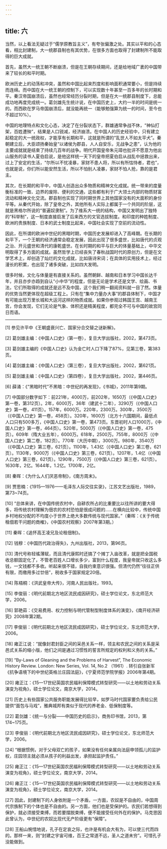 ```yaml
---
---
---
```

title: 六
---



当然，以上看法无疑过于“儒学原教旨主义”，有夸张偏激之处。其实以平和的心态看，相比封建制，大一统郡县制也有其优势，在很多方面也取得了封建制所不能取得的巨大成就。

首先，虽然大一统王朝不断崩溃，但是在王朝存续期间，还是给地域广袤的中国带来了较长的和平时期。

欧洲历史上的动荡和冲突，虽然和中国比起来烈度和影响面积通常要小，但是持续而连绵。而中国在大一统王朝的控制下，可以实现数十年甚至一百多年的长时期和平。秦汉帝国崩溃后，虽然也经常经历分裂时期，但是在大一统郡县制度下，总能成功地再度完成统一。葛剑雄先生统计说，在中国历史上，大约一半的时间是统一的。而西欧在罗马帝国崩溃后，就没能再统一（能够勉强算为统一的时间，至今也不超过10%）。

中国的地理特点和文化心态，决定了在分裂状态下，群雄通常争战不休，“神仙打架，百姓遭殃”，结果是人口锐减，经济崩溃。在中国人的历史经验中，只有建立起稳定的大一统政权，才能享有长期和平，这就是所谓的“乱世人不如太平犬”。秦朝建立后，大臣颂扬秦始皇“以诸侯为郡县，人人自安乐，无战争之患”，认为他的主要成就就是结束了持续几百年的战争。明代开国皇帝朱元璋也批评不愿意为他出山服务的读书人夏伯启说，是他这样统一天下的皇帝把夏伯启从战乱中拯救出来，过上了安定的生活，“尔所以不忧凌暴，家财不患人将，所以有所怙恃者，君也”，也就是说，你们所以能安然生活，所以不怕别人凌暴，家财不怕人抢，靠的是君主。

其次，在长期的和平中，中国人创造出众多物质和精神文化成就。统一带来的度量衡标准的一致、边界的废除、便利的交通，这些都有利于广大领土内部的物质财富流动和精神文化交流。郡县制也实现了同时期世界上其他国家没有的大面积的身份平等。从秦代开始，除了皇帝之外，其他所有人实际上都属于一个共同的阶层，这就是黑格尔所说的“普遍奴隶制”。为了维系大一统的结构，中国又发明出了独特的“科举制”，这一制度直接启发了后来西方的文官选拔制度。和印度的种姓制度、欧洲的贵族制度、日本的武士制度比起来，中国社会实现了空前的流动性。

因此，在所谓的欧洲中世纪的黑暗时期，中国历史发展却进入了高峰期。在长期的和平下，一个王朝的经济通常会稳定发展，因此出现了很多盛世，比如唐代的贞观之治、开元盛世和清代的康乾盛世。在长时期的和平与巨大的体量基础上，中华文明取得了多方面的成就。虽然哲学上已经丧失了春秋战国时代的原创力，但是在文学艺术上，却创造了灿烂的文化成就，比如唐诗宋词；在具体的实用技术上，经过漫长的积累，也出现了诸多突破，比如四大发明。

很多时候，文化与体量是有直接关系的。虽然朝鲜、越南和日本学习中国长达千年，并且亦步亦趋到自认“小中华”的程度，但是无论是学术还是文学、绘画、书法，它们所取得的成就还是远不及中国，这个我们稍一翻阅资料就一目了然。体量的优势当然更体现在超级工程上。只有在“集中力量办大事”的郡县体制下，中国才有可能出现万里长城和大运河这样的物质成就。如果你参观过韩国王宫、越南王宫，你会发现，它们无论是气象、体积还是精美程度，都完全不可与中国的故宫同日而语。



* * *



[1] 参见许平中《王朝盛衰兴亡、国家分合交替之谜新解》。

[2] 葛剑雄主编：《中国人口史》（第一卷），复旦大学出版社，2002，第473页。

[3] 葛剑雄主编的《中国人口史》认为金亡时人口下降了87%，见第三卷，第383页。

[4] 葛剑雄主编：《中国人口史》（第三卷），复旦大学出版社，2002，第621页。

[5] 葛剑雄主编：《中国人口史》（第四卷），复旦大学出版社，2002，第446页。

[6] 薛涌：《“黑暗时代”不黑暗：中世纪的再发现》，《书城》，2011年第9期。

[7] 中国部分数字如下：前221年，4000万，前202年，1650万（《中国人口史》第一卷，第312页）。2年，6000万，36年（建武十二年），3290万（《中国人口史》第一卷，411页）。157年，6000万。220年，2300万。300年，3500万（《中国人口史》第一卷，458页）。320年，1600万（北方十六国期间，最低点人口只有500多万，《中国人口史》第一卷，第473页。东晋初时人口1000万，《中国人口史》第一卷，464页）。520年，5000万（《中国人口史》第一卷，475页）。609年（隋大业五年），6000万。618年，2500万。755年，8000万（《中国人口史》第二卷，182页）。770年（大历中期），3000万。980年，3540万（《中国人口史》第三卷，621页）。1100年，1.43亿（《中国人口史》第三卷，621页）。1130年，9000万（《中国人口史》第三卷，621页）。1207年，1.4亿（《中国人口史》第三卷，621页）。1290年，7500万（《中国人口史》第三卷，621页）。1630年，2亿。1644年，1.2亿。1700年，2亿。

[8] 秦晖：《为什么人们厌恶帝制》，《南方周末》。

[9] 贾思楠：《1915—1976——毛泽东人际交往实录》，江苏文艺出版社，1989，第73~74页。

[10] “总体来讲，在中国传统农村中，自耕农所占的比重要比以往所讲的要大得多，将传统农村理解为佃农的农村恐怕是很成问题的……在横向比较中，传统中国乡村地权分配的不均度小于世界上绝大多数传统与现代国家。”（秦晖：《关于传统租佃若干问题的商榷》，《中国农村观察》2007年第3期。）

[11] 秦晖：《追怀高王凌兄及论租佃制》。

[12] 钱穆：《中国历代政治得失》，九州出版社，2013，第96页。

[13] 清代号称轻徭薄赋，而且清代康熙时还搞了个摊丁入亩改革，就是把全国税收总额固定化了，不管老百姓人口增长多少，富到什么程度，我皇帝就只收这么多钱，一文钱都不多收。听起来很不错，自我约束意识很强。但清代仍然“往往正供有限，而缴用多过廿倍”，税收多于国家规定20倍。

[14] 陈梧桐：《洪武皇帝大传》，河南人民出版社，1993。

[15] 李俊丽：《明代前期北方地区流民成因研究》，硕士学位论文，东北师范大学，2006。

[16] 郭艳茹：《交易费用、权力控制与明代管制型制度体系的演变》，《南开经济研究》2008年第2期。

[17] 李俊丽：《明代前期北方地区流民成因研究》，硕士学位论文，东北师范大学，2006。

[18] 雍正江说：“就像封君封臣之间的采邑关系一样，领主和农民之间的关系是采邑式关系的缩小版，他们之间是通过习惯性的誓言所规定的权利和义务的关系。”

[19] “By-Laws of Gleaning and the Problems of Harvest”, The Economic History Review. London: New Series, Vol. 14, No.2 （1961）. 转引自张新军《抗争语境下的中世纪英格兰庄园法庭》，《宁夏师范学院学报》2006年第4期。

[20] 雍正江：《15—17世纪英国农民福利保障模式转型研究——以土地和劳动关系演变为视角》，硕士学位论文，南京大学，2014。

[21] 历史上有些国家公共服务职能发展得比较早，如罗马时代国家要负责给公民提供“面包与马戏”，雅典城邦有类似于现代的养老金、低保制度等。

[22] 葛剑雄：《统一与分裂——中国历史的启示》，商务印书馆，2013，第174~175页。

[23] 李俊丽：《明代前期北方地区流民成因研究》，硕士学位论文，东北师范大学，2006。

[24] “根据惯例，对于父母双亡的孩子，如果没有任何亲属向法庭申领孤儿的监护权，庄园领主就必须从孩子的利益出发，承担起监护责任。”

[25] 雍正江：《15—17世纪英国农民福利保障模式转型研究——以土地和劳动关系演变为视角》，硕士学位论文，南京大学，2014。

[26] 雍正江：《15—17世纪英国农民福利保障模式转型研究——以土地和劳动关系演变为视角》，硕士学位论文，南京大学，2014。

[27] 因此，封建制下的人身依附是一个矛盾，一方面，农奴是不自由的，中国周代宗族制下的个体也是不自由的。另一方面，他们也是受保护的。农民们若想得到保护，就必须接受束缚，而若要摆脱束缚，便不能接受任何外在的保护。马克思因此曾认为，中世纪的农奴比现代无产阶级更有“保障”。

[28] 王船山惋惜地说，孔子在定哀之际，也许是有机会大有为，可以使三代而四的。那样一来，则“封建之宇宙可维，百王之常道不远，圣人之道未穷”。可惜孔子没能做到。